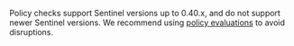 <Warning>

Policy checks support Sentinel versions up to 0.40.x, and do not support newer Sentinel versions. We recommend using [policy evaluations](/terraform/cloud-docs/policy-enforcement/manage-policy-sets#policy-evaluations) to avoid disruptions.

</Warning>
